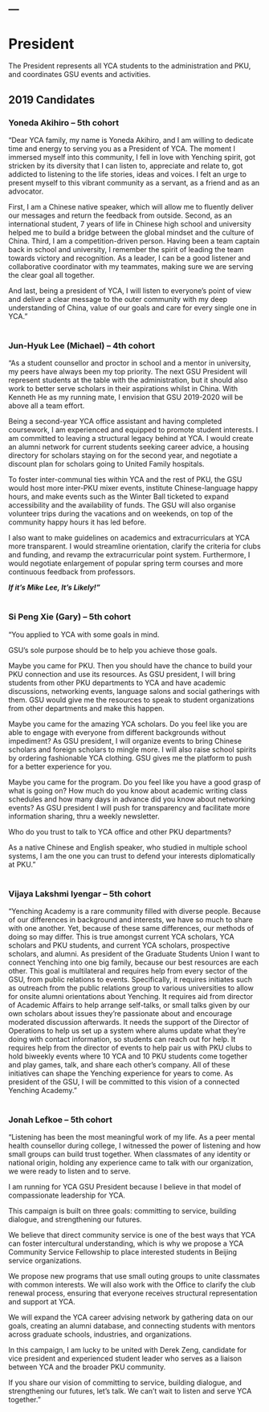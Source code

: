 ---
---

# President
The President represents all YCA students to the administration and PKU, and coordinates GSU events and activities.

## 2019 Candidates

### Yoneda Akihiro -- 5th cohort
"Dear YCA family, my name is Yoneda Akihiro, and I am willing to dedicate time and energy to serving you as a President of YCA. The moment I immersed myself into this community, I fell in love with Yenching spirit, got stricken by its diversity that I can listen to, appreciate and relate to, got addicted to listening to the life stories, ideas and voices. I felt an urge to present myself to this vibrant community as a servant, as a friend and as an advocator.

First, I am a Chinese native speaker, which will allow me to fluently deliver our messages and return the feedback from outside. Second, as an international student, 7 years of life in Chinese high school and university helped me to build a bridge between the global mindset and the culture of China. Third, I am a competition-driven person. Having been a team captain back in school and university, I remember the spirit of leading the team towards victory and recognition. As a leader, I can be a good listener and collaborative coordinator with my teammates, making sure we are serving the clear goal all together.

And last, being a president of YCA, I will listen to everyone’s point of view and deliver a clear message to the outer community with my deep understanding of China, value of our goals and care for every single one in YCA."
<br><br>


### Jun-Hyuk Lee (Michael) -- 4th cohort
“As a student counsellor and proctor in school and a mentor in university, my peers have always been my top priority. The next GSU President will represent students at the table with the administration, but it should also work to better serve scholars in their aspirations whilst in China. With Kenneth He as my running mate, I envision that GSU 2019-2020 will be above all a team effort.

Being a second-year YCA office assistant and having completed coursework, I am experienced and equipped to promote student interests. I am committed to leaving a structural legacy behind at YCA. I would create an alumni network for current students seeking career advice, a housing directory for scholars staying on for the second year, and negotiate a discount plan for scholars going to United Family hospitals.

To foster inter-communal ties within YCA and the rest of PKU, the GSU would host more inter-PKU mixer events, institute Chinese-language happy hours, and make events such as the Winter Ball ticketed to expand accessibility and the availability of funds. The GSU will also organise volunteer trips during the vacations and on weekends, on top of the community happy hours it has led before.

I also want to make guidelines on academics and extracurriculars at YCA more transparent. I would streamline orientation, clarify the criteria for clubs and funding, and revamp the extracurricular point system. Furthermore, I would negotiate enlargement of popular spring term courses and more continuous feedback from professors.

*__If it’s Mike Lee, It’s Likely!”__*
<br><br>


### Si Peng Xie (Gary) -- 5th cohort

“You applied to YCA with some goals in mind.

GSU’s sole purpose should be to help you achieve those goals.

Maybe you came for PKU. Then you should have the chance to build your PKU connection and use its resources. As GSU president, I will bring students from other PKU departments to YCA and have academic discussions, networking events, language salons and social gatherings with them. GSU would give me the resources to speak to student organizations from other departments and make this happen.

Maybe you came for the amazing YCA scholars. Do you feel like you are able to engage with everyone from different backgrounds without impediment? As GSU president, I will organize events to bring Chinese scholars and foreign scholars to mingle more. I will also raise school spirits by ordering fashionable YCA clothing. GSU gives me the platform to push for a better experience for you.

Maybe you came for the program. Do you feel like you have a good grasp of what is going on? How much do you know about academic writing class schedules and how many days in advance did you know about networking events? As GSU president I will push for transparency and facilitate more information sharing, thru a weekly newsletter. 

Who do you trust to talk to YCA office and other PKU departments?

As a native Chinese and English speaker, who studied in multiple school systems, I am the one you can trust to defend your interests diplomatically at PKU.”
<br><br>


### Vijaya Lakshmi Iyengar -- 5th cohort

“Yenching Academy is a rare community filled with diverse people. Because of our differences in background and interests, we have so much to share with one another. Yet, because of these same differences, our methods of doing so may differ. This is true amongst current YCA scholars, YCA scholars and PKU students, and current YCA scholars, prospective scholars, and alumni. As president of the Graduate Students Union I want to connect Yenching into one big family, because our best resources are each other. This goal is multilateral and requires help from every sector of the GSU, from public relations to events. Specifically, it requires initiates such as outreach from the public relations group to various universities to allow for onsite alumni orientations about Yenching. It requires aid from director of Academic Affairs to help arrange self-talks, or small talks given by our own scholars about issues they’re passionate about and encourage moderated discussion afterwards. It needs the support of the Director of Operations to help us set up a system where alums update what they’re doing with contact information, so students can reach out for help. It requires help from the director of events to help pair us with PKU clubs to hold biweekly events where 10 YCA and 10 PKU students come together and play games, talk, and share each other’s company. All of these initiatives can shape the Yenching experience for years to come. As president of the GSU, I will be committed to this vision of a connected Yenching Academy.”
<br><br>


### Jonah Lefkoe -- 5th cohort

“Listening has been the most meaningful work of my life. As a peer mental health counsellor during college, I witnessed the power of listening and how small groups can build trust together. When classmates of any identity or national origin, holding any experience came to talk with our organization, we were ready to listen and to serve. 

I am running for YCA GSU President because I believe in that model of compassionate leadership for YCA. 

This campaign is built on three goals: committing to service, building dialogue, and strengthening our futures. 

We believe that direct community service is one of the best ways that YCA can foster intercultural understanding, which is why we propose a YCA Community Service Fellowship to place interested students in Beijing service organizations. 

We propose new programs that use small outing groups to unite classmates with common interests. We will also work with the Office to clarify the club renewal process, ensuring that everyone receives structural representation and support at YCA. 

We will expand the YCA career advising network by gathering data on our goals, creating an alumni database, and connecting students with mentors across graduate schools, industries, and organizations. 

In this campaign, I am lucky to be united with Derek Zeng, candidate for vice president and experienced student leader who serves as a liaison between YCA and the broader PKU community. 

If you share our vision of committing to service, building dialogue, and strengthening our futures, let’s talk. We can’t wait to listen and serve YCA together.”
<br><br>